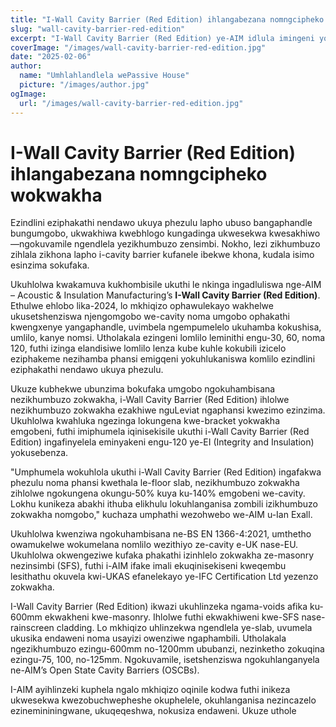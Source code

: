 ```yaml
---
title: "I-Wall Cavity Barrier (Red Edition) ihlangabezana nomngcipheko wokwakha"
slug: "wall-cavity-barrier-red-edition"
excerpt: "I-Wall Cavity Barrier (Red Edition) ye-AIM idlula imingeni yokufaka ngokuhlanganisa nezikhumbuzo zokwakha ngelokhu iqinisekisa ukuvikelwa okuqinileyo komlilo."
coverImage: "/images/wall-cavity-barrier-red-edition.jpg"
date: "2025-02-06"
author:
  name: "Umhlahlandlela wePassive House"
  picture: "/images/author.jpg"
ogImage:
  url: "/images/wall-cavity-barrier-red-edition.jpg"
---
```


# I-Wall Cavity Barrier (Red Edition) ihlangabezana nomngcipheko wokwakha

Ezindlini eziphakathi nendawo ukuya phezulu lapho ubuso bangaphandle bungumgobo, ukwakhiwa kwebhlogo kungadinga ukwesekwa kwesakhiwo—ngokuvamile ngendlela yezikhumbuzo zensimbi. Nokho, lezi zikhumbuzo zihlala zikhona lapho i-cavity barrier kufanele ibekwe khona, kudala isimo esinzima sokufaka.

Ukuhlolwa kwakamuva kukhombisile ukuthi le nkinga ingadluliswa nge-AIM – Acoustic & Insulation Manufacturing’s **I-Wall Cavity Barrier (Red Edition)**. Ethulwe ehlobo lika-2024, lo mkhiqizo ophawulekayo wakhelwe ukusetshenziswa njengomgobo we-cavity noma umgobo ophakathi kwengxenye yangaphandle, uvimbela ngempumelelo ukuhamba kokushisa, umlilo, kanye nomsi. Utholakala ezingeni lomlilo leminithi engu-30, 60, noma 120, futhi izinga elandisiwe lomlilo lenza kube kuhle kokubili izicelo eziphakeme nezihamba phansi emigqeni yokuhlukaniswa komlilo ezindlini eziphakathi nendawo ukuya phezulu.

Ukuze kubhekwe ubunzima bokufaka umgobo ngokuhambisana nezikhumbuzo zokwakha, i-Wall Cavity Barrier (Red Edition) ihlolwe nezikhumbuzo zokwakha ezakhiwe nguLeviat ngaphansi kwezimo ezinzima. Ukuhlolwa kwahluka ngezinga lokungena kwe-bracket yokwakha emgobeni, futhi imiphumela iqinisekisile ukuthi i-Wall Cavity Barrier (Red Edition) ingafinyelela eminyakeni engu-120 ye-EI (Integrity and Insulation) yokusebenza.

"Umphumela wokuhlola ukuthi i-Wall Cavity Barrier (Red Edition) ingafakwa phezulu noma phansi kwethala le-floor slab, nezikhumbuzo zokwakha zihlolwe ngokungena okungu-50% kuya ku-140% emgobeni we-cavity. Lokhu kunikeza abakhi ithuba elikhulu lokuhlanganisa zombili izikhumbuzo zokwakha nomgobo," kuchaza umphathi wezohwebo we-AIM u-Ian Exall.

Ukuhlolwa kwenziwa ngokuhambisana ne-BS EN 1366-4:2021, umthetho owamukelwe wokumelana nomlilo wezithiyo ze-cavity e-UK nase-EU. Ukuhlolwa okwengeziwe kufaka phakathi izinhlelo zokwakha ze-masonry nezinsimbi (SFS), futhi i-AIM ifake imali ekuqinisekiseni kweqembu lesithathu okuvela kwi-UKAS efanelekayo ye-IFC Certification Ltd yezenzo zokwakha.

I-Wall Cavity Barrier (Red Edition) ikwazi ukuhlinzeka ngama-voids afika ku-600mm ekwakheni kwe-masonry. Ihlolwe futhi ekwakhiweni kwe-SFS nase-rainscreen cladding. Lo mkhiqizo uhlinzekwa ngendlela ye-slab, uvumela ukusika endaweni noma usayizi owenziwe ngaphambili. Utholakala ngezikhumbuzo ezingu-600mm no-1200mm ububanzi, nezinketho zokuqina ezingu-75, 100, no-125mm. Ngokuvamile, isetshenziswa ngokuhlanganyela ne-AIM’s Open State Cavity Barriers (OSCBs).

I-AIM ayihlinzeki kuphela ngalo mkhiqizo oqinile kodwa futhi inikeza ukwesekwa kwezobuchwepheshe okuphelele, okuhlanganisa nezincazelo ezinemininingwane, ukuqeqeshwa, nokusiza endaweni. Ukuze uthole